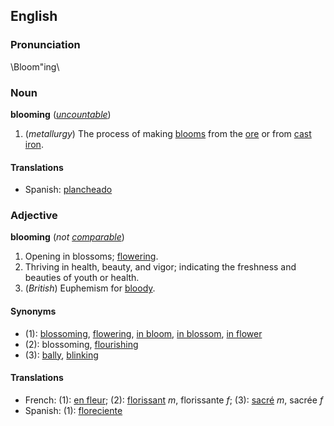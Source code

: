 ==English==
===Pronunciation===
\Bloom"ing\

===Noun===
'''blooming'''  (''[[uncountable]]'')

#(''metallurgy'') The process of making [[bloom]]s from the [[ore]] or from [[cast]] [[iron]].

====Translations====
*Spanish: [[plancheado]]

===Adjective===
'''blooming''' (''not [[comparable]]'')

#Opening in blossoms; [[flower]]ing.
#Thriving in health, beauty, and vigor; indicating the freshness and beauties of youth or health.
#(''British'') Euphemism for [[bloody]].

====Synonyms====
*(1): [[blossoming]], [[flowering]], [[in bloom]], [[in blossom]], [[in flower]]
*(2): blossoming, [[flourishing]]
*(3): [[bally]], [[blinking]]

====Translations====
*French: (1): [[en fleur]]; (2): [[florissant]] ''m'', florissante ''f''; (3): [[sacré]] ''m'', sacrée ''f''
*Spanish: (1): [[floreciente]]